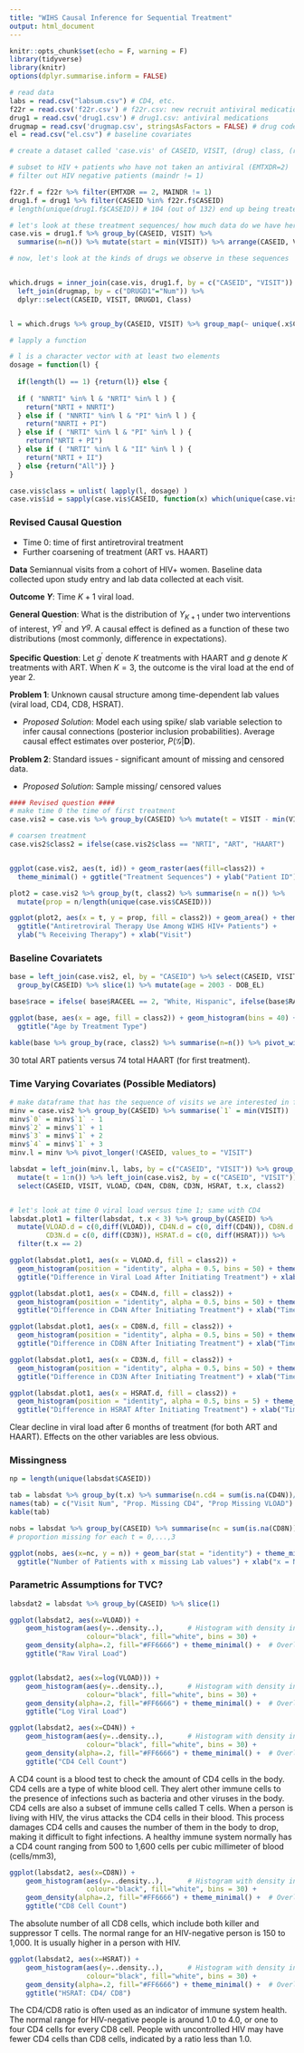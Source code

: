 ```yaml
---
title: "WIHS Causal Inference for Sequential Treatment"
output: html_document
---
```


```r
knitr::opts_chunk$set(echo = F, warning = F)
library(tidyverse)
library(knitr)
options(dplyr.summarise.inform = FALSE)

# read data
labs = read.csv("labsum.csv") # CD4, etc.
f22r = read.csv('f22r.csv') # f22r.csv: new recruit antiviral medication history
drug1 = read.csv('drug1.csv') # drug1.csv: antiviral medications
drugmap = read.csv('drugmap.csv', stringsAsFactors = FALSE) # drug code to classification
el = read.csv("el.csv") # baseline covariates
```


```r
# create a dataset called 'case.vis' of CASEID, VISIT, (drug) class, (recoded) id

# subset to HIV + patients who have not taken an antiviral (EMTXDR=2)
# filter out HIV negative patients (maindr != 1)

f22r.f = f22r %>% filter(EMTXDR == 2, MAINDR != 1)
drug1.f = drug1 %>% filter(CASEID %in% f22r.f$CASEID)
# length(unique(drug1.f$CASEID)) # 104 (out of 132) end up being treated

# let's look at these treatment sequences/ how much data do we have here 
case.vis = drug1.f %>% group_by(CASEID, VISIT) %>% 
  summarise(n=n()) %>% mutate(start = min(VISIT)) %>% arrange(CASEID, VISIT)

# now, let's look at the kinds of drugs we observe in these sequences


which.drugs = inner_join(case.vis, drug1.f, by = c("CASEID", "VISIT")) %>%
  left_join(drugmap, by = c("DRUGD1"="Num")) %>% 
  dplyr::select(CASEID, VISIT, DRUGD1, Class)


l = which.drugs %>% group_by(CASEID, VISIT) %>% group_map(~ unique(.x$Class))

# lapply a function 

# l is a character vector with at least two elements
dosage = function(l) {
  
  if(length(l) == 1) {return(l)} else {
  
  if ( "NNRTI" %in% l & "NRTI" %in% l ) {
    return("NRTI + NNRTI")
  } else if ( "NNRTI" %in% l & "PI" %in% l ) {
    return("NNRTI + PI")
  } else if ( "NRTI" %in% l & "PI" %in% l ) {
    return("NRTI + PI")
  } else if ( "NRTI" %in% l & "II" %in% l ) {
    return("NRTI + II")
  } else {return("All")} }
}

case.vis$class = unlist( lapply(l, dosage) )
case.vis$id = sapply(case.vis$CASEID, function(x) which(unique(case.vis$CASEID)==x))

```

### Revised Causal Question

- Time 0: time of first antiretroviral treatment
- Further coarsening of treatment (ART vs. HAART)

**Data** Semiannual visits from a cohort of HIV+ women. Baseline data collected upon study entry and lab data collected at each visit.

**Outcome $Y$**: Time $K+1$ viral load.

**General Question**: What is the distribution of $Y_{K+1}$ under two interventions of interest, $Y^{g^\prime}$ and $Y^{g}$. A causal effect is defined as a function of these two distributions (most commonly, difference in expectations).

**Specific Question**: Let $g^{\prime}$ denote $K$ treatments with HAART and $g$ denote $K$ treatments with ART. When $K=3$, the outcome is the viral load at the end of year 2.

**Problem 1**: Unknown causal structure among time-dependent lab values (viral load, CD4, CD8, HSRAT). 

- *Proposed Solution*: Model each using spike/ slab variable selection to infer causal connections (posterior inclusion probabilities). Average causal effect estimates over posterior, $P(\mathcal{G} \vert \mathbf{D})$.

**Problem 2**: Standard issues - significant amount of missing and censored data. 

- *Proposed Solution*: Sample missing/ censored values 



```r
#### Revised question ####
# make time 0 the time of first treatment
case.vis2 = case.vis %>% group_by(CASEID) %>% mutate(t = VISIT - min(VISIT))

# coarsen treatment
case.vis2$class2 = ifelse(case.vis2$class == "NRTI", "ART", "HAART")


ggplot(case.vis2, aes(t, id)) + geom_raster(aes(fill=class2)) + 
  theme_minimal() + ggtitle("Treatment Sequences") + ylab("Patient ID") + xlab("Visit Number")

plot2 = case.vis2 %>% group_by(t, class2) %>% summarise(n = n()) %>% 
  mutate(prop = n/length(unique(case.vis$CASEID)))

ggplot(plot2, aes(x = t, y = prop, fill = class2)) + geom_area() + theme_minimal() + 
  ggtitle("Antiretroviral Therapy Use Among WIHS HIV+ Patients") + 
  ylab("% Receiving Therapy") + xlab("Visit")
```

### Baseline Covariatets

```r

base = left_join(case.vis2, el, by = "CASEID") %>% select(CASEID, VISIT, class2, DOB_EL, RACEEL) %>% 
  group_by(CASEID) %>% slice(1) %>% mutate(age = 2003 - DOB_EL)

base$race = ifelse( base$RACEEL == 2, "White, Hispanic", ifelse(base$RACEEL == 3, "Black, Non-Hispanic", "Other") )

ggplot(base, aes(x = age, fill = class2)) + geom_histogram(bins = 40) + theme_minimal() + 
  ggtitle("Age by Treatment Type")

kable(base %>% group_by(race, class2) %>% summarise(n=n()) %>% pivot_wider(names_from = class2, values_from = n))
```

30 total ART patients versus 74 total HAART (for first treatment).

### Time Varying Covariates (Possible Mediators)

```r
# make dataframe that has the sequence of visits we are interested in for each patient
minv = case.vis2 %>% group_by(CASEID) %>% summarise(`1` = min(VISIT))
minv$`0` = minv$`1` - 1
minv$`2` = minv$`1` + 1
minv$`3` = minv$`1` + 2
minv$`4` = minv$`1` + 3
minv.l = minv %>% pivot_longer(!CASEID, values_to = "VISIT")

labsdat = left_join(minv.l, labs, by = c("CASEID", "VISIT")) %>% group_by(CASEID) %>% arrange(CASEID, VISIT)  %>%
  mutate(t = 1:n()) %>% left_join(case.vis2, by = c("CASEID", "VISIT")) %>%
  select(CASEID, VISIT, VLOAD, CD4N, CD8N, CD3N, HSRAT, t.x, class2)


# let's look at time 0 viral load versus time 1; same with CD4
labsdat.plot1 = filter(labsdat, t.x < 3) %>% group_by(CASEID) %>% 
  mutate(VLOAD.d = c(0,diff(VLOAD)), CD4N.d = c(0, diff(CD4N)), CD8N.d = c(0, diff(CD8N)), 
         CD3N.d = c(0, diff(CD3N)), HSRAT.d = c(0, diff(HSRAT))) %>%
  filter(t.x == 2)

ggplot(labsdat.plot1, aes(x = VLOAD.d, fill = class2)) + 
  geom_histogram(position = "identity", alpha = 0.5, bins = 50) + theme_minimal() + 
  ggtitle("Difference in Viral Load After Initiating Treatment") + xlab("Time 1 - Time 0 Viral Load")

ggplot(labsdat.plot1, aes(x = CD4N.d, fill = class2)) + 
  geom_histogram(position = "identity", alpha = 0.5, bins = 50) + theme_minimal() + 
  ggtitle("Difference in CD4N After Initiating Treatment") + xlab("Time 1 - Time 0 Viral Load")

ggplot(labsdat.plot1, aes(x = CD8N.d, fill = class2)) + 
  geom_histogram(position = "identity", alpha = 0.5, bins = 50) + theme_minimal() + 
  ggtitle("Difference in CD8N After Initiating Treatment") + xlab("Time 1 - Time 0 Viral Load")

ggplot(labsdat.plot1, aes(x = CD3N.d, fill = class2)) + 
  geom_histogram(position = "identity", alpha = 0.5, bins = 50) + theme_minimal() + 
  ggtitle("Difference in CD3N After Initiating Treatment") + xlab("Time 1 - Time 0 Viral Load")

ggplot(labsdat.plot1, aes(x = HSRAT.d, fill = class2)) + 
  geom_histogram(position = "identity", alpha = 0.5, bins = 5) + theme_minimal() + 
  ggtitle("Difference in HSRAT After Initiating Treatment") + xlab("Time 1 - Time 0 Viral Load")


```

Clear decline in viral load after 6 months of treatment (for both ART and HAART). Effects on the other variables are less obvious.

### Missingness


```r

np = length(unique(labsdat$CASEID))

tab = labsdat %>% group_by(t.x) %>% summarise(n.cd4 = sum(is.na(CD4N))/np, n.cd8 = sum(is.na(VLOAD))/np)
names(tab) = c("Visit Num", "Prop. Missing CD4", "Prop Missing VLOAD")
kable(tab)

nobs = labsdat %>% group_by(CASEID) %>% summarise(nc = sum(is.na(CD8N))) %>% group_by(nc) %>% summarise(n=n())
# proportion missing for each t = 0,...,3

ggplot(nobs, aes(x=nc, y = n)) + geom_bar(stat = "identity") + theme_minimal() + 
  ggtitle("Number of Patients with x missing Lab values") + xlab("x = Number Missing")

```

### Parametric Assumptions for TVC?

```r
labsdat2 = labsdat %>% group_by(CASEID) %>% slice(1)

ggplot(labsdat2, aes(x=VLOAD)) + 
    geom_histogram(aes(y=..density..),      # Histogram with density instead of count on y-axis
                   colour="black", fill="white", bins = 30) +
    geom_density(alpha=.2, fill="#FF6666") + theme_minimal() +  # Overlay with transparent density plot
    ggtitle("Raw Viral Load")


ggplot(labsdat2, aes(x=log(VLOAD))) + 
    geom_histogram(aes(y=..density..),      # Histogram with density instead of count on y-axis
                   colour="black", fill="white", bins = 30) +
    geom_density(alpha=.2, fill="#FF6666") + theme_minimal() +  # Overlay with transparent density plot
    ggtitle("Log Viral Load")

```

```r
ggplot(labsdat2, aes(x=CD4N)) + 
    geom_histogram(aes(y=..density..),      # Histogram with density instead of count on y-axis
                   colour="black", fill="white", bins = 30) +
    geom_density(alpha=.2, fill="#FF6666") + theme_minimal() +  # Overlay with transparent density plot
    ggtitle("CD4 Cell Count")

```

A CD4 count is a blood test to check the amount of CD4 cells in the body. CD4 cells are a type of white blood cell. They alert other immune cells to the presence of infections such as bacteria and other viruses in the body. CD4 cells are also a subset of immune cells called T cells. When a person is living with HIV, the virus attacks the CD4 cells in their blood. This process damages CD4 cells and causes the number of them in the body to drop, making it difficult to fight infections. A healthy immune system normally has a CD4 count ranging from 500 to 1,600 cells per cubic millimeter of blood (cells/mm3),

```r
ggplot(labsdat2, aes(x=CD8N)) + 
    geom_histogram(aes(y=..density..),      # Histogram with density instead of count on y-axis
                   colour="black", fill="white", bins = 30) +
    geom_density(alpha=.2, fill="#FF6666") + theme_minimal() +  # Overlay with transparent density plot
    ggtitle("CD8 Cell Count")
```

The absolute number of all CD8 cells, which include both killer and suppressor T cells. The normal range for an HIV-negative person is 150 to 1,000. It is usually higher in a person with HIV. 

```r
ggplot(labsdat2, aes(x=HSRAT)) + 
    geom_histogram(aes(y=..density..),      # Histogram with density instead of count on y-axis
                   colour="black", fill="white", bins = 30) +
    geom_density(alpha=.2, fill="#FF6666") + theme_minimal() +  # Overlay with transparent density plot
    ggtitle("HSRAT: CD4/ CD8")
```


The CD4/CD8 ratio is often used as an indicator of immune system health. The normal range for HIV-negative people is around 1.0 to 4.0, or one to four CD4 cells for every CD8 cell. People with uncontrolled HIV may have fewer CD4 cells than CD8 cells, indicated by a ratio less than 1.0.

